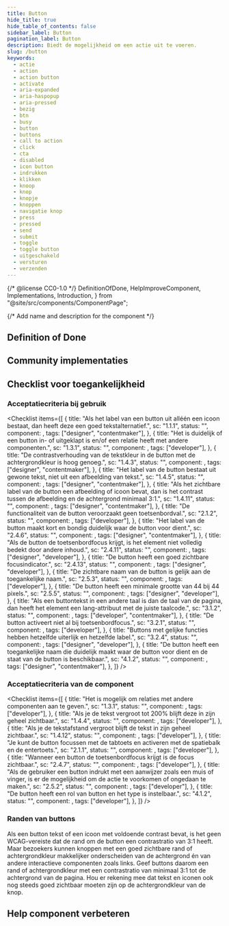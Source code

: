 ```yaml
---
title: Button
hide_title: true
hide_table_of_contents: false
sidebar_label: Button
pagination_label: Button
description: Biedt de mogelijkheid om een actie uit te voeren.
slug: /button
keywords:
  - actie
  - action
  - action button
  - activate
  - aria-expanded
  - aria-haspopup
  - aria-pressed
  - bezig
  - btn
  - busy
  - button
  - buttons
  - call to action
  - click
  - cta
  - disabled
  - icon button
  - indrukken
  - klikken
  - knoop
  - knop
  - knopje
  - knoppen
  - navigatie knop
  - press
  - pressed
  - send
  - submit
  - toggle
  - toggle button
  - uitgeschakeld
  - versturen
  - verzenden
---
```


{/* @license CC0-1.0 */}
DefinitionOfDone,
HelpImproveComponent,
Implementations,
Introduction,
} from "@site/src/components/ComponentPage";

{/* Add name and description for the component */}


<Introduction component={component} headingLevel={1} description={description} />

## Definition of Done

<DefinitionOfDone component={component} headingLevel={3} />

## Community implementaties

<Implementations component={component} headingLevel={3} />

## Checklist voor toegankelijkheid

<IntroGebruik />

### Acceptatiecriteria bij gebruik

<AcImplementatie />

<Checklist
  items={[
    {
      title: "Als het label van een button uit alléén een icoon bestaat, dan heeft deze een goed tekstalternatief.",
      sc: "1.1.1",
      status: "",
      component: <Wcag111 />,
      tags: ["designer", "contentmaker"],
    },
    {
      title: "Het is duidelijk of een button in- of uitgeklapt is en/of een relatie heeft met andere componenten.",
      sc: "1.3.1",
      status: "",
      component: <Wcag131 />,
      tags: ["developer"],
    },
    {
      title: "De contrastverhouding van de tekstkleur in de button met de achtergrondkleur is hoog genoeg.",
      sc: "1.4.3",
      status: "",
      component: <Wcag143 />,
      tags: ["designer", "contentmaker"],
    },
    {
      title: "Het label van de button bestaat uit gewone tekst, niet uit een afbeelding van tekst.",
      sc: "1.4.5",
      status: "",
      component: <Wcag145 />,
      tags: ["designer", "contentmaker"],
    },
    {
      title:
        "Als het zichtbare label van de button een afbeelding of icoon bevat, dan is het contrast tussen de afbeelding en de achtergrond minimaal 3:1.",
      sc: "1.4.11",
      status: "",
      component: <Wcag1411 />,
      tags: ["designer", "contentmaker"],
    },
    {
      title: "De functionaliteit van de button veroorzaakt geen toetsenbordval.",
      sc: "2.1.2",
      status: "",
      component: <Wcag212 />,
      tags: ["developer"],
    },
    {
      title: "Het label van de button maakt kort en bondig duidelijk waar de button voor dient.",
      sc: "2.4.6",
      status: "",
      component: <Wcag246 />,
      tags: ["designer", "contentmaker"],
    },
    {
      title: "Als de button de toetsenbordfocus krijgt, is het element niet volledig bedekt door andere inhoud.",
      sc: "2.4.11",
      status: "",
      component: <Wcag2411 />,
      tags: ["designer", "developer"],
    },
    {
      title: "De button heeft een goed zichtbare focusindicator.",
      sc: "2.4.13",
      status: "",
      component: <Wcag2413 />,
      tags: ["designer", "developer"],
    },
    {
      title: "De zichtbare naam van de button is gelijk aan de toegankelijke naam.",
      sc: "2.5.3",
      status: "",
      component: <Wcag253 />,
      tags: ["developer"],
    },
    {
      title: "De button heeft een minimale grootte van 44 bij 44 pixels.",
      sc: "2.5.5",
      status: "",
      component: <Wcag255 />,
      tags: ["designer", "developer"],
    },
    {
      title:
        "Als een buttontekst in een andere taal is dan de taal van de pagina, dan heeft het element een lang-attribuut met de juiste taalcode.",
      sc: "3.1.2",
      status: "",
      component: <Wcag312 />,
      tags: ["developer", "contentmaker"],
    },
    {
      title: "De button activeert niet al bij toetsenbordfocus.",
      sc: "3.2.1",
      status: "",
      component: <Wcag321 />,
      tags: ["developer"],
    },
    {
      title: "Buttons met gelijke functies hebben hetzelfde uiterlijk en hetzelfde label.",
      sc: "3.2.4",
      status: "",
      component: <Wcag324 />,
      tags: ["designer", "developer"],
    },
    {
      title:
        "De button heeft een toegankelijke naam die duidelijk maakt waar de button voor dient en de staat van de button is beschikbaar.",
      sc: "4.1.2",
      status: "",
      component: <Wcag412 />,
      tags: ["designer", "contentmaker"],
    },
  ]}
/>

### Acceptatiecriteria van de component

<AcComponent />

<Checklist
  items={[
    {
      title: "Het is mogelijk om relaties met andere componenten aan te geven.",
      sc: "1.3.1",
      status: "",
      component: <Wcag131NLDS />,
      tags: ["developer"],
    },
    {
      title: "Als je de tekst vergroot tot 200% blijft deze in zijn geheel zichtbaar.",
      sc: "1.4.4",
      status: "",
      component: <Wcag144 />,
      tags: ["developer"],
    },
    {
      title: "Als je de tekstafstand vergroot blijft de tekst in zijn geheel zichtbaar.",
      sc: "1.4.12",
      status: "",
      component: <Wcag1412 />,
      tags: ["developer"],
    },
    {
      title: "Je kunt de button focussen met de tabtoets en activeren met de spatiebalk en de entertoets.",
      sc: "2.1.1",
      status: "",
      component: <Wcag211 />,
      tags: ["developer"],
    },
    {
      title: "Wanneer een button de toetsenbordfocus krijgt is de focus zichtbaar.",
      sc: "2.4.7",
      status: "",
      component: <Wcag247 />,
      tags: ["developer"],
    },
    {
      title:
        "Als de gebruiker een button indrukt met een aanwijzer zoals een muis of vinger, is er de mogelijkheid om de actie te voorkomen of ongedaan te maken.",
      sc: "2.5.2",
      status: "",
      component: <Wcag252 />,
      tags: ["developer"],
    },
    {
      title: "De button heeft een rol van button en het type is instelbaar.",
      sc: "4.1.2",
      status: "",
      component: <Wcag412NLDS />,
      tags: ["developer"],
    },
  ]}
/>

### Randen van buttons

Als een button tekst of een icoon met voldoende contrast bevat, is het geen WCAG-vereiste dat de rand om de button een contrastratio van 3:1 heeft.
Maar bezoekers kunnen knoppen met een goed zichtbare rand of achtergrondkleur makkelijker onderscheiden van de achtergrond én van andere interactieve componenten zoals links.
Geef buttons daarom een rand of achtergrondkleur met een contrastratio van minimaal 3:1 tot de achtergrond van de pagina.
Hou er rekening mee dat tekst en iconen ook nog steeds goed zichtbaar moeten zijn op de achtergrondkleur van de knop.

## Help component verbeteren

<HelpImproveComponent component={component} headingLevel={3} />
